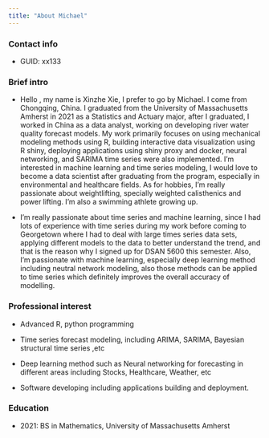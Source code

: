 ```yaml
---
title: "About Michael"
---
```

### Contact info
- GUID: xx133

### Brief intro
-  Hello , my name is Xinzhe Xie, I prefer to go by Michael. I come from Chongqing, China. I graduated from the University of Massachusetts Amherst in 2021 as a Statistics and Actuary major, after I graduated, I worked in China as a data analyst, working on developing river water quality forecast models. My work primarily focuses on using mechanical modeling methods using R, building interactive data visualization using R shiny, deploying applications using shiny proxy and docker, neural networking, and SARIMA time series were also implemented. I'm interested in machine learning and time series modeling, I would love to become a data scientist after graduating from the program, especially in environmental and healthcare fields. As for hobbies, I'm really passionate about weightlifting, specially weighted calisthenics and power lifting. I'm also a swimming athlete growing up. 

-   I'm really passionate about time series and machine learning, since I had lots of experience with time series during my work before coming to Georgetown where I had to deal with large times series data sets, applying different models to the data to better understand the trend, and that is the reason why I signed up for DSAN 5600 this semester. Also, I'm passionate with machine learning, especially deep learning method including neutral network modeling, also those methods can be applied to time series which definitely improves the overall accuracy of modelling.

### Professional interest
- Advanced R, python programming

- Time series forecast modeling, including ARIMA, SARIMA, Bayesian structural time series ,etc

- Deep learning method such as Neural networking for forecasting in different areas including Stocks, Healthcare, Weather, etc

- Software developing including applications building and deployment.

### Education
- 2021: BS in Mathematics, University of Massachusetts Amherst

